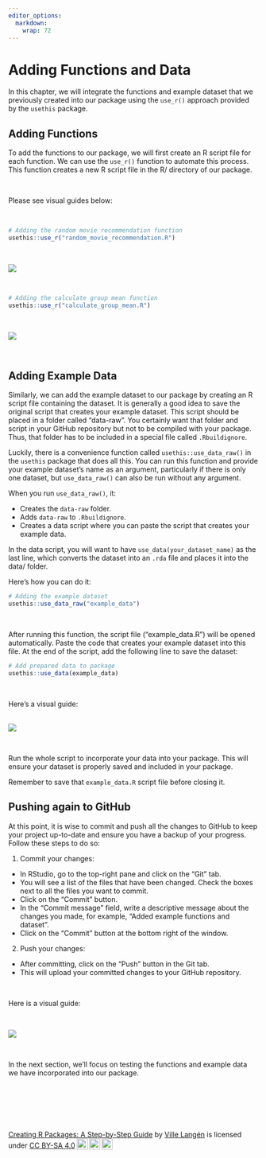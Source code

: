 ```yaml
---
editor_options: 
  markdown: 
    wrap: 72
---
```


# Adding Functions and Data

In this chapter, we will integrate the functions and example dataset
that we previously created into our package using the `use_r()` approach
provided by the `usethis` package.

## Adding Functions

To add the functions to our package, we will first create an R script
file for each function. We can use the `use_r()` function to automate
this process. This function creates a new R script file in the R/
directory of our package.

\

Please see visual guides below:

\

``` r
# Adding the random movie recommendation function
usethis::use_r("random_movie_recommendation.R")
```

\

![](images/random_movie_function-01.gif)

\

``` r
# Adding the calculate group mean function
usethis::use_r("calculate_group_mean.R")
```

\

![](images/calculate_group_mean_function.gif)

\

## Adding Example Data

Similarly, we can add the example dataset to our package by creating an
R script file containing the dataset. It is generally a good idea to
save the original script that creates your example dataset. This script
should be placed in a folder called "data-raw". You certainly want that
folder and script in your GitHub repository but not to be compiled with
your package. Thus, that folder has to be included in a special file
called `.Rbuildignore`.

Luckily, there is a convenience function called
`usethis::use_data_raw()` in the `usethis` package that does all this.
You can run this function and provide your example dataset's name as an
argument, particularly if there is only one dataset, but
`use_data_raw()` can also be run without any argument.

When you run `use_data_raw()`, it:

-   Creates the `data-raw` folder.
-   Adds `data-raw` to `.Rbuildignore`.
-   Creates a data script where you can paste the script that creates
    your example data.

In the data script, you will want to have `use_data(your_dataset_name)`
as the last line, which converts the dataset into an `.rda` file and
places it into the data/ folder.

Here's how you can do it:

``` r
# Adding the example dataset
usethis::use_data_raw("example_data")
```

\

After running this function, the script file ("example_data.R") will be
opened automatically. Paste the code that creates your example dataset
into this file. At the end of the script, add the following line to save
the dataset:

``` r
# Add prepared data to package
usethis::use_data(example_data)
```

\

Here’s a visual guide:

\
![](images/add_data_raw_and_add_data-01.gif)

\

Run the whole script to incorporate your data into your package. This
will ensure your dataset is properly saved and included in your package.

Remember to save that `example_data.R` script file before closing it.

## Pushing again to GitHub

At this point, it is wise to commit and push all the changes to GitHub
to keep your project up-to-date and ensure you have a backup of your
progress. Follow these steps to do so:

1.  Commit your changes:

-   In RStudio, go to the top-right pane and click on the "Git" tab.
-   You will see a list of the files that have been changed. Check the
    boxes next to all the files you want to commit.
-   Click on the "Commit" button.
-   In the "Commit message" field, write a descriptive message about the
    changes you made, for example, "Added example functions and
    dataset".
-   Click on the "Commit" button at the bottom right of the window.

2.  Push your changes:

-   After committing, click on the "Push" button in the Git tab.
-   This will upload your committed changes to your GitHub repository.

\

Here is a visual guide:

\

![](images/push_functions_and_data-01.gif)

\

In the next section, we’ll focus on testing the functions and example data we have incorporated into our package.


\

\

\

<p xmlns:cc="http://creativecommons.org/ns#" xmlns:dct="http://purl.org/dc/terms/">

<a property="dct:title" rel="cc:attributionURL" href="https://creating-r-packages.netlify.app">Creating
R Packages: A Step-by-Step Guide</a> by
<a rel="cc:attributionURL dct:creator" property="cc:attributionName" href="https://www.linkedin.com/in/ville-langen/">Ville
Langén</a> is licensed under
<a href="https://creativecommons.org/licenses/by-sa/4.0/?ref=chooser-v1" target="_blank" rel="license noopener noreferrer" style="display:inline-block;">CC
BY-SA
4.0<img src="https://mirrors.creativecommons.org/presskit/icons/cc.svg?ref=chooser-v1" style="height:22px!important;margin-left:3px;vertical-align:text-bottom;"/><img src="https://mirrors.creativecommons.org/presskit/icons/by.svg?ref=chooser-v1" style="height:22px!important;margin-left:3px;vertical-align:text-bottom;"/><img src="https://mirrors.creativecommons.org/presskit/icons/sa.svg?ref=chooser-v1" style="height:22px!important;margin-left:3px;vertical-align:text-bottom;"/></a>

</p>
